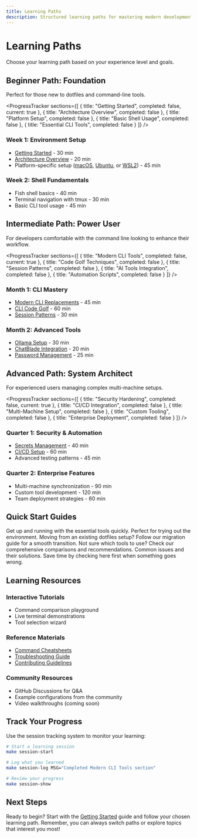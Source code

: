 ```yaml
---
title: Learning Paths
description: Structured learning paths for mastering modern development environments
---
```



# Learning Paths

Choose your learning path based on your experience level and goals.

## Beginner Path: Foundation

Perfect for those new to dotfiles and command-line tools.

<ProgressTracker
  sections={[
    { title: "Getting Started", completed: false, current: true },
    { title: "Architecture Overview", completed: false },
    { title: "Platform Setup", completed: false },
    { title: "Basic Shell Usage", completed: false },
    { title: "Essential CLI Tools", completed: false }
  ]}
/>

### Week 1: Environment Setup
- [Getting Started](/dotfiles/01-introduction/getting-started/) - 30 min
- [Architecture Overview](/dotfiles/01-introduction/architecture-overview/) - 20 min
- Platform-specific setup ([macOS](/dotfiles/02-platform-setup/macos/), [Ubuntu](/dotfiles/02-platform-setup/ubuntu/), or [WSL2](/dotfiles/02-platform-setup/wsl2/)) - 45 min

### Week 2: Shell Fundamentals
- Fish shell basics - 40 min
- Terminal navigation with tmux - 30 min
- Basic CLI tool usage - 45 min

## Intermediate Path: Power User

For developers comfortable with the command line looking to enhance their workflow.

<ProgressTracker
  sections={[
    { title: "Modern CLI Tools", completed: false, current: true },
    { title: "Code Golf Techniques", completed: false },
    { title: "Session Patterns", completed: false },
    { title: "AI Tools Integration", completed: false },
    { title: "Automation Scripts", completed: false }
  ]}
/>

### Month 1: CLI Mastery
- [Modern CLI Replacements](/dotfiles/03-cli-tools/modern-replacements/) - 45 min
- [CLI Code Golf](/dotfiles/03-cli-tools/code-golf/) - 60 min
- [Session Patterns](/dotfiles/03-cli-tools/session-patterns/) - 30 min

### Month 2: Advanced Tools
- [Ollama Setup](/dotfiles/05-ai-development/ollama/) - 30 min
- [ChatBlade Integration](/dotfiles/05-ai-development/chatblade/) - 20 min
- [Password Management](/dotfiles/03-cli-tools/password-management/) - 25 min

## Advanced Path: System Architect

For experienced users managing complex multi-machine setups.

<ProgressTracker
  sections={[
    { title: "Security Hardening", completed: false, current: true },
    { title: "CI/CD Integration", completed: false },
    { title: "Multi-Machine Setup", completed: false },
    { title: "Custom Tooling", completed: false },
    { title: "Enterprise Deployment", completed: false }
  ]}
/>

### Quarter 1: Security & Automation
- [Secrets Management](/dotfiles/07-security/secrets-management/) - 40 min
- [CI/CD Setup](/dotfiles/08-development/ci-cd/) - 60 min
- Advanced testing patterns - 45 min

### Quarter 2: Enterprise Features
- Multi-machine synchronization - 90 min
- Custom tool development - 120 min
- Team deployment strategies - 60 min

## Quick Start Guides

<CardGrid>
  <Card title="5-Minute Setup" icon="rocket">
    Get up and running with the essential tools quickly.
    Perfect for trying out the environment.
  </Card>
  <Card title="Migration Guide" icon="seti:folder">
    Moving from an existing dotfiles setup? Follow our
    migration guide for a smooth transition.
  </Card>
  <Card title="Tool Comparison" icon="open-book">
    Not sure which tools to use? Check our comprehensive
    comparisons and recommendations.
  </Card>
  <Card title="Troubleshooting" icon="warning">
    Common issues and their solutions. Save time by
    checking here first when something goes wrong.
  </Card>
</CardGrid>

## Learning Resources

### Interactive Tutorials
- Command comparison playground
- Live terminal demonstrations
- Tool selection wizard

### Reference Materials
- [Command Cheatsheets](/dotfiles/99-reference/command-cheatsheets/)
- [Troubleshooting Guide](/dotfiles/98-troubleshooting/homebrew-fish-config/)
- [Contributing Guidelines](/dotfiles/08-development/contributing/)

### Community Resources
- GitHub Discussions for Q&A
- Example configurations from the community
- Video walkthroughs (coming soon)

## Track Your Progress

Use the session tracking system to monitor your learning:

```bash
# Start a learning session
make session-start

# Log what you learned
make session-log MSG="Completed Modern CLI Tools section"

# Review your progress
make session-show
```

## Next Steps

Ready to begin? Start with the [Getting Started](/dotfiles/01-introduction/getting-started/) guide and follow your chosen learning path. Remember, you can always switch paths or explore topics that interest you most!
